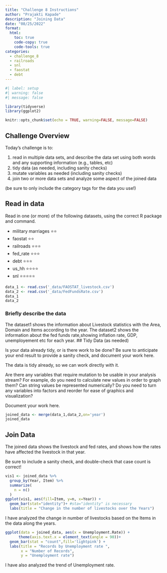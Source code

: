 ```yaml
---
title: "Challenge 8 Instructions"
author: "Prajakti Kapade"
description: "Joining Data"
date: "08/25/2022"
format:
  html:
    toc: true
    code-copy: true
    code-tools: true
categories:
  - challenge_8
  - railroads
  - snl
  - faostat
  - debt
---
```


```r
#| label: setup
#| warning: false
#| message: false

library(tidyverse)
library(ggplot2)

knitr::opts_chunk$set(echo = TRUE, warning=FALSE, message=FALSE)
```

## Challenge Overview

Today's challenge is to:

1)  read in multiple data sets, and describe the data set using both words and any supporting information (e.g., tables, etc)
2)  tidy data (as needed, including sanity checks)
3)  mutate variables as needed (including sanity checks)
4)  join two or more data sets and analyze some aspect of the joined data

(be sure to only include the category tags for the data you use!)

## Read in data

Read in one (or more) of the following datasets, using the correct R package and command.

  - military marriages ⭐⭐
  - faostat ⭐⭐
  - railroads  ⭐⭐⭐
  - fed_rate ⭐⭐⭐
  - debt ⭐⭐⭐
  - us_hh ⭐⭐⭐⭐
  - snl ⭐⭐⭐⭐⭐

```r
data_1 <- read.csv('_data/FAOSTAT_livestock.csv')
data_2 <- read.csv('_data/FedFundsRate.csv')
data_1
data_2
```

### Briefly describe the data
The dataset1 shows the information about Livestock statistics with the Area, Domain and Items according to the year.
The dataset2 shows the information about the fed funds rate,showing inflation rate, GDP, unemployement etc for each year.
## Tidy Data (as needed)

Is your data already tidy, or is there work to be done? Be sure to anticipate your end result to provide a sanity check, and document your work here.

The data is tidy already, so we can work directly with it.

Are there any variables that require mutation to be usable in your analysis stream? For example, do you need to calculate new values in order to graph them? Can string values be represented numerically? Do you need to turn any variables into factors and reorder for ease of graphics and visualization?

Document your work here.

```r
joined_data <- merge(data_1,data_2,on='year')
joined_data
```

## Join Data
The joined data shows the livestock and fed rates, and shows how the rates have affected the livestock in that year.

Be sure to include a sanity check, and double-check that case count is correct!

```r
vis1 <- joined_data %>% 
  group_by(Year, Item) %>%
  summarize(
    n = n()
  )
ggplot(vis1, aes(fill=Item, y=n, x=Year)) + 
  geom_bar(stat="identity")+ #sta="identity" is necessary
  labs(title = "Change in the number of livestocks over the Years")
```
I have analyzed the change in number of livestocks based on the Items in the data along the years.
```r
ggplot(data = joined_data, aes(x = Unemployment.Rate)) +
      theme(axis.text.x = element_text(angle = 90))+
  geom_bar(stat = "count",fill='lightpink') +
  labs(title = "Records by Unemployment rate ",
       x = "Number of Records",
       y = "Unemployment rate")
```
I have also analyzed the trend of Unemployment rate.
